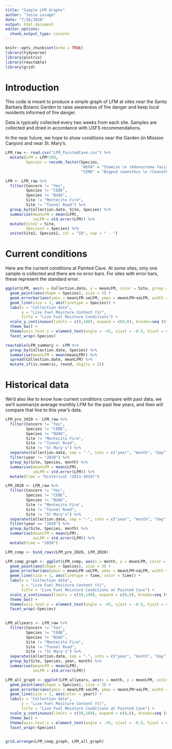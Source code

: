 ```yaml
---
title: "Simple LFM Graphs"
author: "Josie Lesage"
date: "7/16/2020"
output: html_document
editor_options: 
  chunk_output_type: console
---
```


```r
knitr::opts_chunk$set(echo = TRUE)
library(tidyverse)
library(plotrix)
library(reactable)
library(grid)
```

# Introduction

This code is meant to produce a simple graph of LFM at sites near the Santa Barbara Botanic Garden to raise awareness of fire danger and keep local residents informed of fire danger.  

Data is typically collected every two weeks from each site. Samples are collected and dried in accordance with USFS recommendations.  

In the near future, we hope to show conditions near the Garden (in Mission Canyon) and near St. Mary's. 

```r
LFM_raw <- read.csv("LFM_PaintedCave.csv") %>%
  mutate(LFM = LFM*100,
         Species = recode_factor(Species,
                                 "ADFA" = "Chamise \n (Adenostoma fasiculatum)",
                                 "CEME" = "Bigpod ceanothus \n (Ceanothus megacarpus)"))

LFM <- LFM_raw %>%
  filter(Concern != "Yes",
         Species != "CEBE",
         Species != "QUAG", 
         Site != "Montecito Fire",
         Site != "Tunnel Road") %>%
  group_by(Collection.date, Site, Species) %>%
  summarise(meanLFM = mean(LFM),
            seLFM = std.error(LFM)) %>%
  mutate(Site2 = Site,
         Species2 = Species) %>%
  unite(Site2, Species2, col = "ID", sep = " - ")
```

# Current conditions 
Here are the current conditions at Painted Cave. At some sites, only one sample is collected and there are no error bars. For sites with error bars, these represent the standard error.

```r
ggplot(LFM, aes(x = Collection.date, y = meanLFM, color = Site, group = (ID))) +
  geom_point(aes(shape = Species), size = 3) +
  geom_errorbar(aes(ymin = meanLFM-seLFM, ymax = meanLFM+seLFM, width = 0.2), size = 1) +
  geom_line(size = 1, aes(linetype = Species)) +
  labs(x = "Collection date",
       y = "Live Fuel Mositure Content (%)",
       title = "Live Fuel Moisture Conditions") +
  scale_y_continuous(limits = c(0,180), expand = c(0,0), breaks=seq (0,200,10)) +
  theme_bw() +
  theme(axis.text.x = element_text(angle = -45, vjust = -0.5, hjust = 0.5)) +
  facet_wrap(~Species)

reactable(LFM_summary <- LFM %>%
  group_by(Collection.date, Species) %>%
  summarise(meanLFM = mean(meanLFM)) %>%
  spread(Collection.date, meanLFM) %>%
  mutate_if(is.numeric, round, digits = 2))

```

# Historical data
We'd also like to know how current conditions compare with past data, we we'll summarize average monthly LFM for the past few years, and then will compare that line to this year's data.

```r
LFM_pre_2020 <- LFM_raw %>%
  filter(Concern != "Yes",
         Species != "CEBE",
         Species != "QUAG", 
         Site != "Montecito Fire",
         Site != "Tunnel Road",
         Site != "St Mary's") %>%
  separate(Collection.date, sep = "-", into = c("year", "month", "day")) %>%
  filter(year != "2020") %>%
  group_by(Site, Species, month) %>%
  summarise(meanLFM = mean(LFM),
            seLFM = std.error(LFM)) %>%
  mutate(time = "Historical (2013-2019)")

LFM_2020 <- LFM_raw %>%
  filter(Concern != "Yes",
         Species != "CEBE",
         Species != "QUAG", 
         Site != "Montecito Fire",
         Site != "Tunnel Road",
         Site != "St Mary's") %>%
  separate(Collection.date, sep = "-", into = c("year", "month", "day")) %>%
  filter(year == "2020") %>%
  group_by(Site, Species, month) %>%
  summarise(meanLFM = mean(LFM),
            seLFM = std.error(LFM)) %>%
  mutate(time = "2020")

LFM_comp <- bind_rows(LFM_pre_2020, LFM_2020)

LFM_comp_graph <- ggplot(LFM_comp, aes(x = month, y = meanLFM, color = time, group = time)) +
  geom_point(aes(shape = Species), size = 3) +
  geom_errorbar(aes(ymin = meanLFM-seLFM, ymax = meanLFM+seLFM, width = 0.2), size = 1) +
  geom_line(size = 1, aes(linetype = time, color = time)) +
  labs(x = "Collection date",
       y = "Live Fuel Mositure Content (%)",
       title = "Live Fuel Moisture Conditions at Painted Cave") +
  scale_y_continuous(limits = c(50,140), expand = c(0,0), breaks=seq (0,200,10)) +
  theme_bw() +
  theme(axis.text.x = element_text(angle = -45, vjust = -0.5, hjust = 0.5)) +
  facet_wrap(~Species)
  
```


```r
LFM_allyears <- LFM_raw %>%
  filter(Concern != "Yes",
         Species != "CEBE",
         Species != "QUAG", 
         Site != "Montecito Fire",
         Site != "Tunnel Road",
         Site != "St Mary's") %>%
  separate(Collection.date, sep = "-", into = c("year", "month", "day")) %>%
  group_by(Site, Species, year, month) %>%
  summarise(meanLFM = mean(LFM),
            seLFM = std.error(LFM)) 

LFM_all_graph <- ggplot(LFM_allyears, aes(x = month, y = meanLFM, color = year, group = year)) +
  geom_point(aes(shape = Species), size = 3) +
  geom_errorbar(aes(ymin = meanLFM-seLFM, ymax = meanLFM+seLFM, width = 0.2), size = 1) +
  geom_line(size = 1, aes(color = year)) +
  labs(x = "Collection date",
       y = "Live Fuel Mositure Content (%)",
       title = "Live Fuel Moisture Conditions at Painted Cave") +
  scale_y_continuous(limits = c(50,160), expand = c(0,0), breaks=seq (0,200,10)) +
  theme_bw() +
  theme(axis.text.x = element_text(angle = -45, vjust = -0.5, hjust = 0.5)) +
  facet_wrap(~Species)
  
```

```r

grid.arrange(LFM_comp_graph, LFM_all_graph)

```

